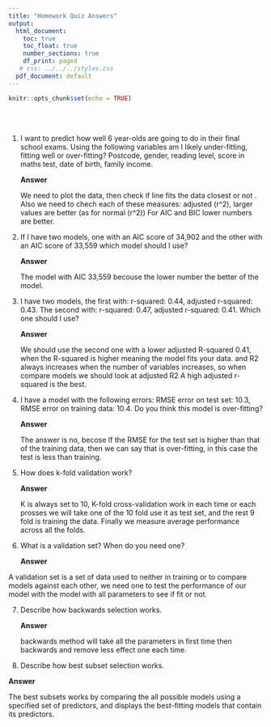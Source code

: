 ```yaml
---
title: "Homework Quiz Answers"
output:
  html_document:
    toc: true
    toc_float: true
    number_sections: true
    df_print: paged
   # css: ../../../styles.css
  pdf_document: default
---
```


```r
knitr::opts_chunk$set(echo = TRUE)
```

<br><br>

1. I want to predict how well 6 year-olds are going to do in their final school exams. Using the following variables am I likely under-fitting, fitting well or over-fitting? Postcode, gender, reading level, score in maths test, date of birth, family income.
<summary>**Answer**</summary>
We need to plot the data, then check if line fits the data closest or not . Also we need to chech each of these measures:
 adjusted \(r^2\), larger values are better (as for normal \(r^2\))
For AIC and BIC lower numbers are better.




2. If I have two models, one with an AIC score of 34,902 and the other with an AIC score of 33,559 which model should I use?
<summary>**Answer**</summary>
The model with AIC 33,559 becouse the lower number the better of the model.



3. I have two models, the first with: r-squared: 0.44, adjusted r-squared: 0.43. The second with: r-squared: 0.47, adjusted r-squared: 0.41. Which one should I use?
<summary>**Answer**</summary>
We should use the second one with a lower adjusted R-squared 0.41, when the R-squared is higher meaning  the model fits your data. and R2 always increases when the number of variables increases, so when compare models we should look at adjusted R2 A high adjusted r-squared is the best.

 

4. I have a model with the following errors: RMSE error on test set: 10.3, RMSE error on training data: 10.4. Do you think this model is over-fitting?
<summary>**Answer**</summary>
The answer is no, becose If the RMSE for the test set is higher than that of the training data, then we can say that is over-fitting, in this case the test is less than training.


5. How does k-fold validation work?
<summary>**Answer**</summary>
K is always set to 10, K-fold cross-validation work in each time or each prosses  we will take one of the 10 fold use it as test set, and  the rest 9 fold is training the data. Finally we measure average performance across all the folds.

6. What is a validation set? When do you need one?
<summary>**Answer**</summary>

A validation set is a set of data used to neither in training or to compare models against each other, we need one to test the performance of our model with the model with all parameters to see if fit or not.

7. Describe how backwards selection works.
<summary>**Answer**</summary>
backwards method will take all the parameters in first time then backwards and remove less effect one each time.

8. Describe how best subset selection works.

<summary>**Answer**</summary>
The best subsets works by comparing the all possible models using a specified set of predictors, and displays the best-fitting models that contain its predictors.


